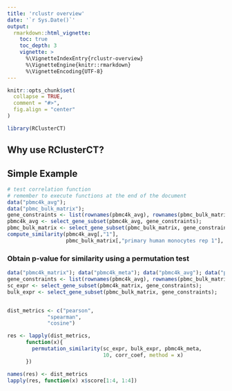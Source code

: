 ```yaml
---
title: 'rclustr overview'
date: '`r Sys.Date()`'
output:
  rmarkdown::html_vignette:
    toc: true
    toc_depth: 3
    vignette: >
      %\VignetteIndexEntry{rclustr-overview}
      %\VignetteEngine{knitr::rmarkdown}
      %\VignetteEncoding{UTF-8}
---
```


```r
knitr::opts_chunk$set(
  collapse = TRUE,
  comment = "#>",
  fig.align = "center"
)
```

```r
library(RClusterCT)
```

## Why use RClusterCT?

## Simple Example

```r

# test correlation function
# remember to execute functions at the end of the document
data("pbmc4k_avg");
data("pbmc_bulk_matrix");
gene_constraints <- list(rownames(pbmc4k_avg), rownames(pbmc_bulk_matrix));
pbmc4k_avg <- select_gene_subset(pbmc4k_avg, gene_constraints);
pbmc_bulk_matrix <- select_gene_subset(pbmc_bulk_matrix, gene_constraints);
compute_similarity(pbmc4k_avg[,"1"], 
                   pbmc_bulk_matrix[,"primary human monocytes rep 1"], kl_divergence)

```


### Obtain p-value for similarity using a permutation test


```r
data("pbmc4k_matrix"); data("pbmc4k_meta"); data("pbmc4k_avg"); data("pbmc_bulk_matrix");
gene_constraints <- list(rownames(pbmc4k_avg), rownames(pbmc_bulk_matrix));
sc_expr <- select_gene_subset(pbmc4k_matrix, gene_constraints);
bulk_expr <- select_gene_subset(pbmc_bulk_matrix, gene_constraints);


dist_metrics <- c("pearson",
             "spearman",
             "cosine")

res <- lapply(dist_metrics,
      function(x){
        permutation_similarity(sc_expr, bulk_expr, pbmc4k_meta, 
                               10, corr_coef, method = x)
      })

names(res) <- dist_metrics
lapply(res, function(x) x$score[1:4, 1:4])
```
